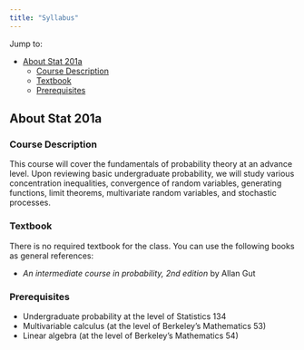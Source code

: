 ```yaml
---
title: "Syllabus"
---
```


Jump to:

- [About Stat 201a](#about)
  - [Course Description](#course)
  - [Textbook](#textbook)
  - [Prerequisites](#prerequisites)


## About Stat 201a

### Course Description

This course will cover the fundamentals of probability theory at an advance level.  Upon reviewing basic undergraduate probability, we will study various concentration inequalities, convergence of random variables, generating functions, limit theorems, multivariate random variables, and stochastic processes.

### Textbook

There is no required textbook for the class.  You can use the following books as general references:

- *An intermediate course in probability, 2nd edition* by Allan Gut

### Prerequisites

- Undergraduate probability at the level of Statistics 134
- Multivariable calculus (at the level of Berkeley’s Mathematics 53) 
- Linear algebra (at the level of Berkeley’s Mathematics 54)
